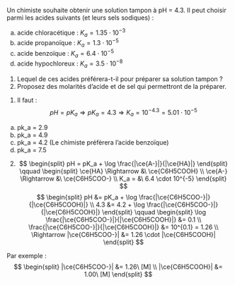 ::: {.Exercise data-latex=""}

Un chimiste souhaite obtenir une solution tampon à pH = 4.3. Il peut choisir parmi les acides suivants (et leurs sels sodiques) :

a. acide chloracétique : $K_a = 1.35 \cdot 10^{-3}$
b. acide propanoïque : $K_a = 1.3 \cdot 10^{-5}$
c. acide benzoïque : $K_a = 6.4 \cdot 10^{-5}$
d. acide hypochloreux : $K_a = 3.5 \cdot 10^{-8}$

1. Lequel de ces acides préférera-t-il pour préparer sa solution tampon ?
\vspace{\stretch{1}}
2. Proposez des molarités d’acide et de sel qui permettront de la préparer.  
\vspace{\stretch{1}}

:::

::: {.Answer data-latex=""}

1. Il faut :
$$
pH = pK_a \Rightarrow pK_a = 4.3 \Rightarrow K_a = 10^{-4.3} = 5.01 \cdot 10^{-5}
$$ 

a. pk_a = 2.9
b. pk_a = 4.9
c. pk_a = 4.2 (Le chimiste préfèrera l'acide benzoïque)
d. pk_a = 7.5

2. $$
\begin{split}
  pH = pK_a + \log \frac{|\ce{A-}|}{|\ce{HA}|}
\end{split}
\qquad
\begin{split}
  \ce{HA} \Rightarrow &\ \ce{C6H5COOH} \\
  \ce{A-} \Rightarrow &\ \ce{C6H5COO-} \\
  K_a = &\ 6.4 \cdot 10^{-5}
\end{split}
$$
$$
\begin{split}
  pH &= pK_a + \log \frac{|\ce{C6H5COO-}|}{|\ce{C6H5COOH}|} \\
  4.3 &= 4.2 + \log \frac{|\ce{C6H5COO-}|}{|\ce{C6H5COOH}|}
\end{split}
\qquad
\begin{split}
  \log \frac{|\ce{C6H5COO-}|}{|\ce{C6H5COOH}|} &= 0.1 \\
  \frac{|\ce{C6H5COO-}|}{|\ce{C6H5COOH}|} &= 10^{0.1} = 1.26 \\
  \Rightarrow |\ce{C6H5COO-}| &= 1.26 \cdot |\ce{C6H5COOH}|
\end{split}
$$

Par exemple :
$$
\begin{split}
|\ce{C6H5COO-}| &= 1.26\ [M] \\
|\ce{C6H5COOH}| &= 1.00\ [M]
\end{split}
$$


:::
